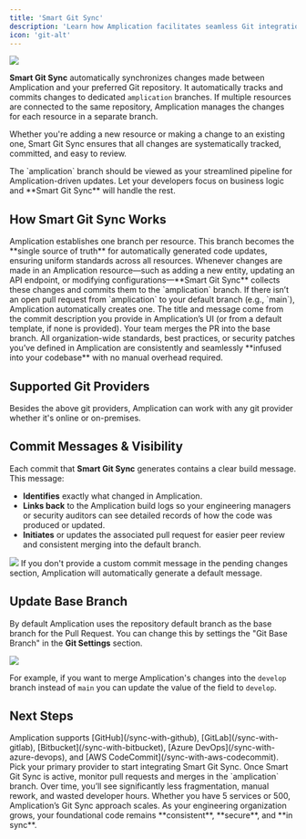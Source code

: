 ```yaml
---
title: 'Smart Git Sync'
description: 'Learn how Amplication facilitates seamless Git integration for managing every resource in your organization'
icon: 'git-alt'
---
```


<Frame>
    <img src="/images/day-zero/sync-with-github.svg" />
</Frame>

**Smart Git Sync** automatically synchronizes changes made between Amplication and your preferred Git repository.
It automatically tracks and commits changes to dedicated `amplication` branches.
If multiple resources are connected to the same repository, Amplication manages the changes for each resource in a separate branch.

Whether you're adding a new resource or making a change to an existing one, Smart Git Sync ensures that all changes are systematically tracked, committed, and easy to review.

<Tip>
The `amplication` branch should be viewed as your streamlined pipeline for Amplication-driven updates. Let your developers focus on business logic and **Smart Git Sync** will handle the rest.
</Tip>

## How Smart Git Sync Works

<Steps>
  <Step title="1. Central Branch Creation" icon="diagram-project" iconType="solid">
    Amplication establishes one branch per resource. This branch becomes the **single source of truth** for automatically generated code updates, ensuring uniform standards across all resources.
  </Step>

  <Step title="2. Automatic Commit Generation" icon="file-signature" iconType="solid">
    Whenever changes are made in an Amplication resource—such as adding a new entity, updating an API endpoint, or modifying configurations—**Smart Git Sync** collects these changes and commits them to the `amplication` branch.
  </Step>

  <Step title="3. Pull Request Creation" icon="code-pull-request" iconType="solid">
    If there isn’t an open pull request from `amplication` to your default branch (e.g., `main`), Amplication automatically creates one. The title and message come from the commit description you provide in Amplication’s UI (or from a default template, if none is provided).
  </Step>

  <Step title="4. Review & Merge" icon="handshake" iconType="solid">
    Your team merges the PR into the base branch.  
    All organization-wide standards, best practices, or security patches you’ve defined in Amplication are consistently and seamlessly **infused into your codebase** with no manual overhead required.
  </Step>
</Steps>

## Supported Git Providers

<CardGroup cols={3}>
    <Card title="GitHub" icon="github" iconType="brands" href="/day-zero/sync-with-github"></Card>
    <Card title="GitLab" icon="gitlab" iconType="brands" href="/day-zero/sync-with-gitlab"></Card>
    <Card title="Bitbucket" icon="bitbucket" iconType="brands" href="/day-zero/sync-with-bitbucket"></Card>
    <Card title="Azure DevOps" icon="microsoft" iconType="brands" href="/day-zero/sync-with-azure-devops"></Card>
    <Card title="AWS CodeCommit" icon="aws" iconType="brands" href="/day-zero/sync-with-aws-codecommit"></Card>
</CardGroup>

<Note>
Besides the above git providers, Amplication can work with any git provider whether it's online or on-premises.
</Note>

## Commit Messages & Visibility

Each commit that **Smart Git Sync** generates contains a clear build message. This message:

- **Identifies** exactly what changed in Amplication.  
- **Links back** to the Amplication build logs so your engineering managers or security auditors can see detailed records of how the code was produced or updated.  
- **Initiates** or updates the associated pull request for easier peer review and consistent merging into the default branch.

<Frame>
    <img src="/images/day-zero/github-pull-request.png" />
</Frame>

<Info>
If you don't provide a custom commit message in the pending changes section, Amplication will automatically generate a default message.
</Info>

## Update Base Branch

By default Amplication uses the repository default branch as the base branch for the Pull Request.
You can change this by settings the "Git Base Branch" in the **Git Settings** section.

<Frame>
    <img src="https://github.com/user-attachments/assets/833b117f-7996-4438-8923-f7f93f5f781a" />
</Frame>

For example, if you want to merge Amplication's changes into the `develop` branch instead of `main` you can update the value of the field to `develop`.

## Next Steps

<Steps>
  <Step title="Choose Your Git Provider">
    Amplication supports [GitHub](/sync-with-github), [GitLab](/sync-with-gitlab), [Bitbucket](/sync-with-bitbucket), [Azure DevOps](/sync-with-azure-devops), and [AWS CodeCommit](/sync-with-aws-codecommit).
    Pick your primary provider to start integrating Smart Git Sync.
  </Step>
  <Step title="Automate and Monitor">
    Once Smart Git Sync is active, monitor pull requests and merges in the `amplication` branch. Over time, you’ll see significantly less fragmentation, manual rework, and wasted developer hours.
  </Step>
  <Step title="Scale Confidently">
    Whether you have 5 services or 500, Amplication’s Git Sync approach scales. As your engineering organization grows, your foundational code remains **consistent**, **secure**, and **in sync**.
  </Step>
</Steps>
